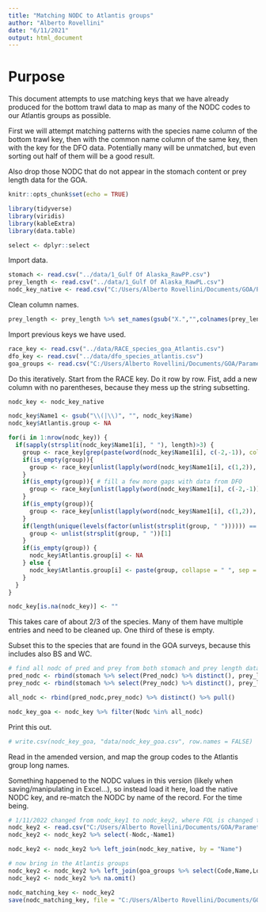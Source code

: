 ```yaml
---
title: "Matching NODC to Atlantis groups"
author: "Alberto Rovellini"
date: "6/11/2021"
output: html_document
---
```


# Purpose

This document attempts to use matching keys that we have already produced for the bottom trawl data to map as many of the NODC codes to our Atlantis groups as possible.

First we will attempt matching patterns with the species name column of the bottom trawl key, then with the common name column of the same key, then with the key for the DFO data. Potentially many will be unmatched, but even sorting out half of them will be a good result.

Also drop those NODC that do not appear in the stomach content or prey length data for the GOA.
```r
knitr::opts_chunk$set(echo = TRUE)
```

```r
library(tidyverse)
library(viridis)
library(kableExtra)
library(data.table)
```

```r
select <- dplyr::select
```

Import data.
```r
stomach <- read.csv("../data/1_Gulf Of Alaska_RawPP.csv")
prey_length <- read.csv("../data/1_Gulf Of Alaska_RawPL.csv")
nodc_key_native <- read.csv("C:/Users/Alberto Rovellini/Documents/GOA/Parametrization/Diet/data/PreyNODCForWeb.csv")
```

Clean column names.
```r
prey_length <- prey_length %>% set_names(gsub("X.","",colnames(prey_length)))
```

Import previous keys we have used.
```r
race_key <- read.csv("../data/RACE_species_goa_Atlantis.csv")
dfo_key <- read.csv("../data/dfo_species_atlantis.csv")
goa_groups <- read.csv("C:/Users/Alberto Rovellini/Documents/GOA/Parametrization/Diet/data/GOA_Groups.csv", fileEncoding = "UTF-8-BOM")
```

Do this iteratively. Start from the RACE key. Do it row by row. Fist, add a new column with no parentheses, because they mess up the string subsetting.
```r
nodc_key <- nodc_key_native

nodc_key$Name1 <- gsub("\\(|\\)", "", nodc_key$Name)
nodc_key$Atlantis.group <- NA

for(i in 1:nrow(nodc_key)) {
  if(sapply(strsplit(nodc_key$Name1[i], " "), length)>3) {
    group <- race_key[grep(paste(word(nodc_key$Name1[i], c(-2,-1)), collapse = " ", sep = " "),race_key$Scientific.Name),]$Atlantis.group
    if(is_empty(group)){
      group <- race_key[unlist(lapply(word(nodc_key$Name1[i], c(1,2)), FUN = function(x){grep(x,race_key$Common.Name)})),,]$Atlantis.group
    }
    if(is_empty(group)){ # fill a few more gaps with data from DFO
      group <- race_key[unlist(lapply(word(nodc_key$Name1[i], c(-2,-1)), FUN = function(x){grep(x,dfo_key$Scientific.Name,ignore.case = TRUE)})),]$Atlantis.group
    }
    if(is_empty(group)){
      group <- race_key[unlist(lapply(word(nodc_key$Name1[i], c(1,2)), FUN = function(x){grep(x,dfo_key$English.common.name,ignore.case = TRUE)})),]$Atlantis.group
    }
    if(length(unique(levels(factor(unlist(strsplit(group, " ")))))) == 1) {
      group <- unlist(strsplit(group, " "))[1]
    }
    if(is_empty(group)) {
      nodc_key$Atlantis.group[i] <- NA
    } else {
      nodc_key$Atlantis.group[i] <- paste(group, collapse = " ", sep = " ")
    }
  }
}

nodc_key[is.na(nodc_key)] <- ""
```
This takes care of about 2/3 of the species. Many of them have multiple entries and need to be cleaned up. One third of these is empty. 

Subset this to the species that are found in the GOA surveys, because this includes also BS and WC.
```r
# find all nodc of pred and prey from both stomach and prey length data sets
pred_nodc <- rbind(stomach %>% select(Pred_nodc) %>% distinct(), prey_length %>% select(Pred_nodc) %>% distinct()) %>% distinct() %>% set_names("nodc")
prey_nodc <- rbind(stomach %>% select(Prey_nodc) %>% distinct(), prey_length %>% select(Prey_nodc) %>% distinct()) %>% distinct() %>% set_names("nodc")

all_nodc <- rbind(pred_nodc,prey_nodc) %>% distinct() %>% pull()

nodc_key_goa <- nodc_key %>% filter(Nodc %in% all_nodc)
```

Print this out.
```r
# write.csv(nodc_key_goa, "data/nodc_key_goa.csv", row.names = FALSE)
```

Read in the amended version, and map the group codes to the Atlantis group long names.

Something happened to the NODC values in this version (likely when saving/manipulating in Excel...), so instead load it here, load the native NODC key, and re-match the NODC by name of the record. For the time being.
```r
# 1/11/2022 changed from nodc_key1 to nodc_key2, where FOL is changed to EUL and DFS for everything else
nodc_key2 <- read.csv("C:/Users/Alberto Rovellini/Documents/GOA/Parametrization/Diet/data/nodc_key2.csv")
nodc_key2 <- nodc_key2 %>% select(-Nodc,-Name1)

nodc_key2 <- nodc_key2 %>% left_join(nodc_key_native, by = "Name")

# now bring in the Atlantis groups
nodc_key2 <- nodc_key2 %>% left_join(goa_groups %>% select(Code,Name,LongName), by = c("Atlantis.group" = "Code"))
nodc_key2 <- nodc_key2 %>% na.omit()

nodc_matching_key <- nodc_key2
save(nodc_matching_key, file = "C:/Users/Alberto Rovellini/Documents/GOA/Parametrization/Diet/data/nodc_matching_key_01012022.Rdata") # now no FOL and EUL + DFS
```
